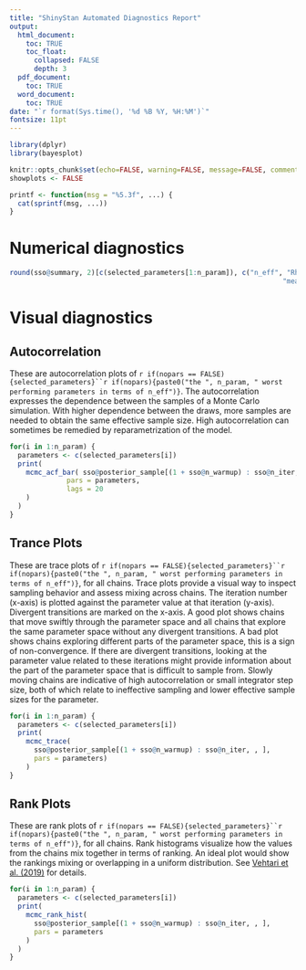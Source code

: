 ```yaml
---
title: "ShinyStan Automated Diagnostics Report"
output:
  html_document: 
    toc: TRUE
    toc_float: 
      collapsed: FALSE
      depth: 3
  pdf_document: 
    toc: TRUE
  word_document: 
    toc: TRUE
date: "`r format(Sys.time(), '%d %B %Y, %H:%M')`"
fontsize: 11pt
---
```



```r
library(dplyr)
library(bayesplot)

knitr::opts_chunk$set(echo=FALSE, warning=FALSE, message=FALSE, comment = "  ")
showplots <- FALSE

printf <- function(msg = "%5.3f", ...) {
  cat(sprintf(msg, ...))
}


```

# Numerical diagnostics


```r
round(sso@summary, 2)[c(selected_parameters[1:n_param]), c("n_eff", "Rhat",
                                                                   "mean", "se_mean", "sd")]

```

\newpage

# Visual diagnostics

## Autocorrelation

These are autocorrelation plots of `r if(nopars == FALSE){selected_parameters}``r if(nopars){paste0("the ", n_param, " worst performing parameters in terms of n_eff")}`. The autocorrelation expresses the dependence between the samples of a Monte Carlo simulation. With higher dependence between the draws, more samples are needed to obtain the same effective sample size. High autocorrelation can sometimes be remedied by reparametrization of the model.

```r

for(i in 1:n_param) {
  parameters <- c(selected_parameters[i])
  print(
    mcmc_acf_bar( sso@posterior_sample[(1 + sso@n_warmup) : sso@n_iter, , ], 
              pars = parameters,
              lags = 20
    )
  )
}

```


\newpage

## Trance Plots

These are trace plots of `r if(nopars == FALSE){selected_parameters}``r if(nopars){paste0("the ", n_param, " worst performing parameters in terms of n_eff")}`, for all chains. Trace plots provide a visual way to inspect sampling behavior and assess mixing across chains. The iteration number (x-axis) is plotted against the parameter value at that iteration (y-axis). Divergent transitions are marked on the x-axis. A good plot shows chains that move swiftly through the parameter space and all chains that explore the same parameter space without any divergent transitions. A bad plot shows chains exploring different parts of the parameter space, this is a sign of non-convergence. If there are divergent transitions, looking at the parameter value related to these iterations might provide information about the part of the parameter space that is difficult to sample from. Slowly moving chains are indicative of high autocorrelation or small integrator step size, both of which relate to ineffective sampling and lower effective sample sizes for the parameter.


```r

for(i in 1:n_param) {
  parameters <- c(selected_parameters[i])
  print(
    mcmc_trace( 
      sso@posterior_sample[(1 + sso@n_warmup) : sso@n_iter, , ], 
      pars = parameters)
    )
}

```

\newpage

## Rank Plots

These are rank plots of `r if(nopars == FALSE){selected_parameters}``r if(nopars){paste0("the ", n_param, " worst performing parameters in terms of n_eff")}`, for all chains. Rank histograms visualize how the values from the chains mix together in terms of ranking. An ideal plot would show the rankings mixing or overlapping in a uniform distribution. See [Vehtari et al. (2019)](https://arxiv.org/abs/1903.08008) for details.

```r

for(i in 1:n_param) {
  parameters <- c(selected_parameters[i])
  print(
    mcmc_rank_hist( 
      sso@posterior_sample[(1 + sso@n_warmup) : sso@n_iter, , ], 
      pars = parameters
    ) 
  )
}

```

